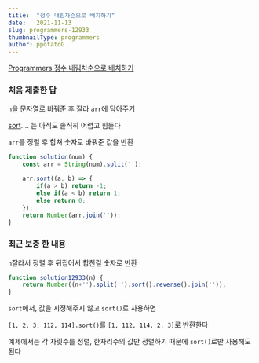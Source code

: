 ```yaml
---
title:  "정수 내림차순으로 배치하기"
date:   2021-11-13
slug: programmers-12933
thumbnailType: programmers
author: ppotatoG
---
```

[Programmers 정수 내림차순으로 배치하기](https://programmers.co.kr/learn/courses/30/lessons/12933?language=javascript)

### 처음 제출한 답

`n`을 문자열로 바꿔준 후 잘라 `arr`에 담아주기

[sort](https://developer.mozilla.org/ko/docs/Web/JavaScript/Reference/Global_Objects/Array/sort).... 는 아직도 솔직히 어렵고 힘들다

`arr`를 정렬 후 합쳐 숫자로 바꿔준 값을 반환
```js
function solution(num) {
    const arr = String(num).split('');

    arr.sort((a, b) => {
        if(a > b) return -1;
        else if(a < b) return 1;
        else return 0;
    });
    return Number(arr.join(''));
}
```

### 최근 보충 한 내용

`n`잘라서 정렬 후 뒤집어서 합친걸 숫자로 반환

```js
function solution12933(n) {
    return Number((n+'').split('').sort().reverse().join(''));
}
```

`sort`에서, 값을 지정해주지 않고 `sort()`로 사용하면

`[1, 2, 3, 112, 114].sort()`를 `[1, 112, 114, 2, 3]`로 반환한다

예제에서는 각 자릿수를 정렬, 한자리수의 값만 정렬하기 때문에 `sort()`로만 사용해도 된다